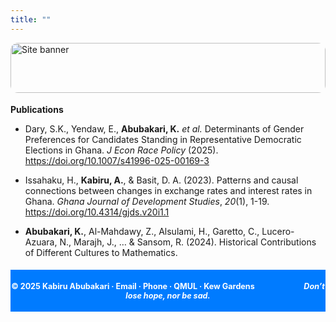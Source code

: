 ```yaml
---
title: ""
---
```

<img src="images/title.jpeg" alt="Site banner"
     style="width: 100%; height: 80px; object-fit: cover; border-radius: 12px; margin-bottom: 0.3em;" />
     
**Publications**

-   Dary, S.K., Yendaw, E., **Abubakari, K.** *et al.* Determinants of Gender Preferences for Candidates Standing in Representative Democratic Elections in Ghana. *J Econ Race Policy* (2025). <https://doi.org/10.1007/s41996-025-00169-3>

-   Issahaku, H., **Kabiru, A.**, & Basit, D. A. (2023). Patterns and causal connections between changes in exchange rates and interest rates in Ghana. *Ghana Journal of Development Studies*, *20*(1), 1-19. <https://doi.org/10.4314/gjds.v20i1.1>

-   **Abubakari, K.**, Al-Mahdawy, Z., Alsulami, H., Garetto, C., Lucero-Azuara, N., Marajh, J., ... & Sansom, R. (2024). Historical Contributions of Different Cultures to Mathematics.

 <!-- **Working papers**

-   Data simulation for the logistic regression model.

-   A Bayesian approach to species distribution model with presence-only data.
-->

<footer style="background-color: #007BFF; text-align: center; font-size: 0.9em; color: white; padding: 0.5em 0; margin-top: 1.5em;">
  <p style="font-size: 1em; font-weight: bold;">
    © 2025 <span style="font-size: 1em;">Kabiru Abubakari</span> · 
    <a href="mailto:k.abubakari@qmul.ac.uk" style="color: white; text-decoration: none;">Email</a> · 
    <a href="tel:+447440360584" style="color: white; text-decoration: none;">Phone</a> ·
    <a href="https://www.qmul.ac.uk/" target="_blank" style="color: white; font-size: 1em; text-decoration: none;">QMUL</a> · 
    <a href="https://www.kew.org/" target="_blank" style="color: white; font-size: 1em; text-decoration: none;">Kew Gardens</a>
    <span style="margin-left: 6em; text-align: right; font-style: italic; font-size: 1em;">
      Don't lose hope, nor be sad.
    </span>
  </p>
</footer>
